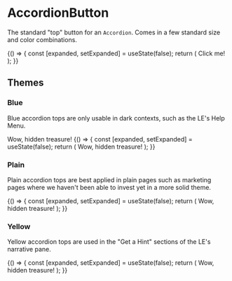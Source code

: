 

<Meta title="Molecules/AccordionButton" component={AccordionButton} />

# AccordionButton

<StoryStatus status="volatile" />

The standard "top" button for an `Accordion`.
Comes in a few standard size and color combinations.

<Preview>
  <Story name="AccordionButton">
    {() => {
      const [expanded, setExpanded] = useState(false);
      return (
        <AccordionButton
          expanded={expanded}
          size={select('Size', ['normal', 'large'], 'normal')}
          theme={select('Theme', ['blue', 'plain', 'yellow'], 'plain')}
        >
          Click me!
        </AccordionButton>
      );
    }}
  </Story>
</Preview>

<Props of={AccordionButton} />

## Themes

### Blue

Blue accordion tops are only usable in dark contexts, such as the LE's
Help Menu.

<Preview className="dark">
  <Story name="Blue">
    <Accordion
      header="Click to Toggle Me!"
      onChange={action('Changed')}
      theme="blue"
    >
      Wow, hidden treasure!
    </Accordion>
  </Story>
</Preview>

<Preview className="dark">
  <Story name="Blue">
    {() => {
      const [expanded, setExpanded] = useState(false);
      return (
        <Accordion expanded={expanded} theme="blue">
          Wow, hidden treasure!
        </Accordion>
      );
    }}
  </Story>
</Preview>

### Plain

Plain accordion tops are best applied in plain pages such as marketing pages
where we haven't been able to invest yet in a more solid theme.

<Preview>
  <Story name="Plain">
    {() => {
      const [expanded, setExpanded] = useState(false);
      return (
        <Accordion expanded={expanded} theme="plain">
          Wow, hidden treasure!
        </Accordion>
      );
    }}
  </Story>
</Preview>

### Yellow

Yellow accordion tops are used in the "Get a Hint" sections of the LE's
narrative pane.

<Preview>
  <Story name="Yellow">
    {() => {
      const [expanded, setExpanded] = useState(false);
      return (
        <Accordion expanded={expanded} theme="yellow">
          Wow, hidden treasure!
        </Accordion>
      );
    }}
  </Story>
</Preview>
